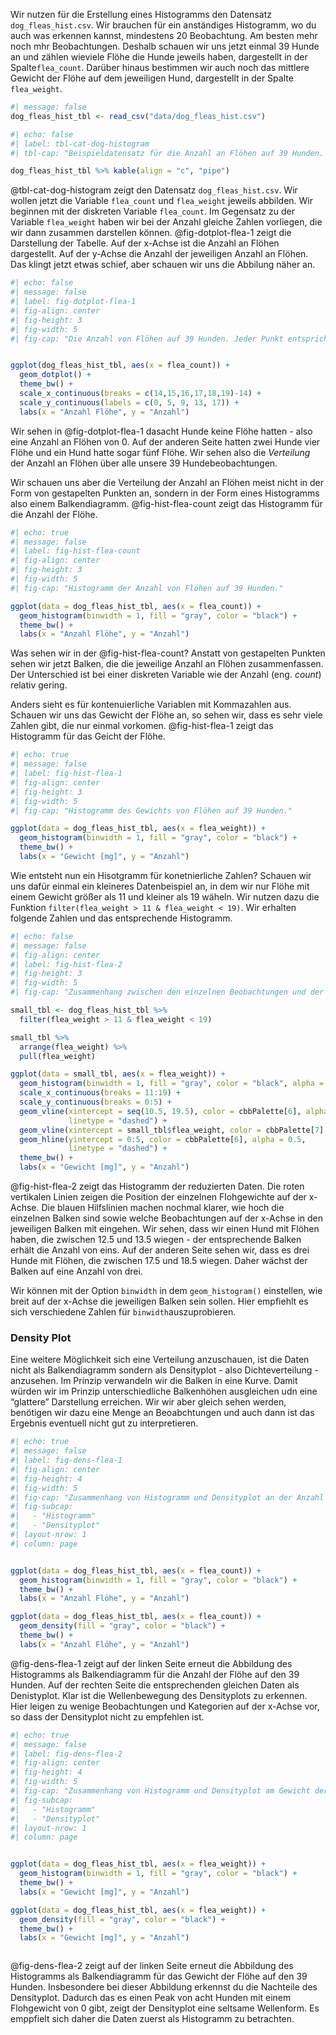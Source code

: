Wir nutzen für die Erstellung eines Histogramms den Datensatz `dog_fleas_hist.csv`. Wir brauchen für ein anständiges Histogramm, wo du auch was erkennen kannst, mindestens 20 Beobachtung. Am besten mehr noch mhr Beobachtungen. Deshalb schauen wir uns jetzt einmal 39 Hunde an und zählen wieviele Flöhe die Hunde jeweils haben, dargestellt in der Spalte`flea_count`. Darüber hinaus bestimmen wir auch noch das mittlere Gewicht der Flöhe auf dem jeweiligen Hund, dargestellt in der Spalte `flea_weight`.

```r
#| message: false
dog_fleas_hist_tbl <- read_csv("data/dog_fleas_hist.csv")
```

```r
#| echo: false
#| label: tbl-cat-dog-histogram
#| tbl-cap: "Beispieldatensatz für die Anzahl an Flöhen auf 39 Hunden. Gezählt wurde die Anzahl an Flöhen `flea_count` und das gemittelte Gewicht der Flöhe `flea_weight`."

dog_fleas_hist_tbl %>% kable(align = "c", "pipe")
```

@tbl-cat-dog-histogram zeigt den Datensatz `dog_fleas_hist.csv`. Wir wollen jetzt die Variable `flea_count` und `flea_weight` jeweils abbilden. Wir beginnen mit der diskreten Variable `flea_count`. Im Gegensatz zu der Variable `flea_weight` haben wir bei der Anzahl gleiche Zahlen vorliegen, die wir dann zusammen darstellen können. @fig-dotplot-flea-1 zeigt die Darstellung der Tabelle. Auf der x-Achse ist die Anzahl an Flöhen dargestellt. Auf der y-Achse die Anzahl der jeweiligen Anzahl an Flöhen. Das klingt jetzt etwas schief, aber schauen wir uns die Abbilung näher an.

```r
#| echo: false
#| message: false
#| label: fig-dotplot-flea-1
#| fig-align: center
#| fig-height: 3
#| fig-width: 5
#| fig-cap: "Die Anzahl von Flöhen auf 39 Hunden. Jeder Punkt entspricht einem Hund und der entsprechenden Anzahl an Flöhen auf dem Hund."


ggplot(dog_fleas_hist_tbl, aes(x = flea_count)) + 
  geom_dotplot() +
  theme_bw() +
  scale_x_continuous(breaks = c(14,15,16,17,18,19)-14) +
  scale_y_continuous(labels = c(0, 5, 9, 13, 17)) +
  labs(x = "Anzahl Flöhe", y = "Anzahl") 

```

Wir sehen in @fig-dotplot-flea-1 dasacht Hunde keine Flöhe hatten - also eine Anzahl an Flöhen von 0. Auf der anderen Seite hatten zwei Hunde vier Flöhe und ein Hund hatte sogar fünf Flöhe. Wir sehen also die *Verteilung* der Anzahl an Flöhen über alle unsere 39 Hundebeobachtungen.

Wir schauen uns aber die Verteilung der Anzahl an Flöhen meist nicht in der Form von gestapelten Punkten an, sondern in der Form eines Histogramms also einem Balkendiagramm. @fig-hist-flea-count zeigt das Histogramm für die Anzahl der Flöhe.

```r
#| echo: true
#| message: false
#| label: fig-hist-flea-count
#| fig-align: center
#| fig-height: 3
#| fig-width: 5
#| fig-cap: "Histogramm der Anzahl von Flöhen auf 39 Hunden."

ggplot(data = dog_fleas_hist_tbl, aes(x = flea_count)) +
  geom_histogram(binwidth = 1, fill = "gray", color = "black") +
  theme_bw() +
  labs(x = "Anzahl Flöhe", y = "Anzahl") 
```

Was sehen wir in der @fig-hist-flea-count? Anstatt von gestapelten Punkten sehen wir jetzt Balken, die die jeweilige Anzahl an Flöhen zusammenfassen. Der Unterschied ist bei einer diskreten Variable wie der Anzahl (eng. *count*) relativ gering.

Anders sieht es für kontenuierliche Variablen mit Kommazahlen aus. Schauen wir uns das Gewicht der Flöhe an, so sehen wir, dass es sehr viele Zahlen gibt, die nur einmal vorkomen. @fig-hist-flea-1 zeigt das Histogramm für das Geicht der Flöhe.

```r
#| echo: true
#| message: false
#| label: fig-hist-flea-1
#| fig-align: center
#| fig-height: 3
#| fig-width: 5
#| fig-cap: "Histogramm des Gewichts von Flöhen auf 39 Hunden."

ggplot(data = dog_fleas_hist_tbl, aes(x = flea_weight)) +
  geom_histogram(binwidth = 1, fill = "gray", color = "black") +
  theme_bw() +
  labs(x = "Gewicht [mg]", y = "Anzahl") 
```

Wie entsteht nun ein Hisotgramm für konetnierliche Zahlen? Schauen wir uns dafür einmal ein kleineres Datenbeispiel an, in dem wir nur Flöhe mit einem Gewicht größer als 11 und kleiner als 19 wäheln. Wir nutzen dazu die Funktion `filter(flea_weight > 11 & flea_weight < 19)`. Wir erhalten folgende Zahlen und das entsprechende Histogramm.

```r
#| echo: false
#| message: false
#| fig-align: center
#| label: fig-hist-flea-2
#| fig-height: 3
#| fig-width: 5
#| fig-cap: "Zusammenhang zwischen den einzelnen Beobachtungen und der Höhe der einzelnen Balken am Beispiel von acht Hunden."

small_tbl <- dog_fleas_hist_tbl %>% 
  filter(flea_weight > 11 & flea_weight < 19)

small_tbl %>% 
  arrange(flea_weight) %>% 
  pull(flea_weight)

ggplot(data = small_tbl, aes(x = flea_weight)) +
  geom_histogram(binwidth = 1, fill = "gray", color = "black", alpha = 0.5) +
  scale_x_continuous(breaks = 11:19) +
  scale_y_continuous(breaks = 0:5) +
  geom_vline(xintercept = seq(10.5, 19.5), color = cbbPalette[6], alpha = 0.5,
             linetype = "dashed") +
  geom_vline(xintercept = small_tbl$flea_weight, color = cbbPalette[7], size = 1.5) +
  geom_hline(yintercept = 0:5, color = cbbPalette[6], alpha = 0.5,
             linetype = "dashed") +
  theme_bw() +
  labs(x = "Gewicht [mg]", y = "Anzahl") 

```

@fig-hist-flea-2 zeigt das Histogramm der reduzierten Daten. Die roten vertikalen Linien zeigen die Position der einzelnen Flohgewichte auf der x-Achse. Die blauen Hilfslinien machen nochmal klarer, wie hoch die einzelnen Balken sind sowie welche Beobachtungen auf der x-Achse in den jeweiligen Balken mit eingehen. Wir sehen, dass wir einen Hund mit Flöhen haben, die zwischen 12.5 und 13.5 wiegen - der entsprechende Balken erhält die Anzahl von eins. Auf der anderen Seite sehen wir, dass es drei Hunde mit Flöhen, die zwischen 17.5 und 18.5 wiegen. Daher wächst der Balken auf eine Anzahl von drei.

Wir können mit der Option `binwidth` in dem `geom_histogram()` einstellen, wie breit auf der x-Achse die jeweiligen Balken sein sollen. Hier empfiehlt es sich verschiedene Zahlen für `binwidth`auszuprobieren.

### Density Plot

Eine weitere Möglichkeit sich eine Verteilung anzuschauen, ist die Daten nicht als Balkendiagramm sondern als Densityplot - also Dichteverteilung - anzusehen. Im Prinzip verwandeln wir die Balken in eine Kurve. Damit würden wir im Prinzip unterschiedliche Balkenhöhen ausgleichen udn eine "glattere" Darstellung erreichen. Wir wir aber gleich sehen werden, benötigen wir dazu eine Menge an Beoabchtungen und auch dann ist das Ergebnis eventuell nicht gut zu interpretieren.

```r
#| echo: true
#| message: false
#| label: fig-dens-flea-1
#| fig-align: center
#| fig-height: 4
#| fig-width: 5
#| fig-cap: "Zusammenhang von Histogramm und Densityplot an der Anzahl der Flöhe auf 39 Hunden."
#| fig-subcap: 
#|   - "Histogramm"
#|   - "Densityplot"
#| layout-nrow: 1
#| column: page


ggplot(data = dog_fleas_hist_tbl, aes(x = flea_count)) +
  geom_histogram(binwidth = 1, fill = "gray", color = "black") +
  theme_bw() +
  labs(x = "Anzahl Flöhe", y = "Anzahl")

ggplot(data = dog_fleas_hist_tbl, aes(x = flea_count)) +
  geom_density(fill = "gray", color = "black") +
  theme_bw() +
  labs(x = "Anzahl Flöhe", y = "Anzahl") 


```

@fig-dens-flea-1 zeigt auf der linken Seite erneut die Abbildung des Histogramms als Balkendiagramm für die Anzahl der Flöhe auf den 39 Hunden. Auf der rechten Seite die entsprechenden gleichen Daten als Denistyplot. Klar ist die Wellenbewegung des Densityplots zu erkennen. Hier leigen zu wenige Beobachtungen und Kategorien auf der x-Achse vor, so dass der Densityplot nicht zu empfehlen ist.

```r
#| echo: true
#| message: false
#| label: fig-dens-flea-2
#| fig-align: center
#| fig-height: 4
#| fig-width: 5
#| fig-cap: "Zusammenhang von Histogramm und Densityplot am Gewicht der Flöhe auf 39 Hunden."
#| fig-subcap: 
#|   - "Histogramm"
#|   - "Densityplot"
#| layout-nrow: 1
#| column: page


ggplot(data = dog_fleas_hist_tbl, aes(x = flea_weight)) +
  geom_histogram(binwidth = 1, fill = "gray", color = "black") +
  theme_bw() +
  labs(x = "Gewicht [mg]", y = "Anzahl") 

ggplot(data = dog_fleas_hist_tbl, aes(x = flea_weight)) +
  geom_density(fill = "gray", color = "black") +
  theme_bw() +
  labs(x = "Gewicht [mg]", y = "Anzahl") 



```

@fig-dens-flea-2 zeigt auf der linken Seite erneut die Abbildung des Histogramms als Balkendiagramm für das Gewicht der Flöhe auf den 39 Hunden. Insbesondere bei dieser Abbildung erkennst du die Nachteile des Densityplot. Dadurch das es einen Peak von acht Hunden mit einem Flohgewicht von 0 gibt, zeigt der Densityplot eine seltsame Wellenform. Es emppfielt sich daher die Daten zuerst als Histogramm zu betrachten.
